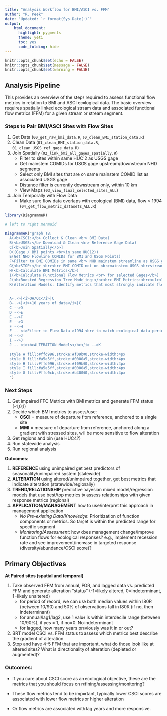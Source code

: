 ```yaml
---
title: "Analysis Workflow for BMI/ASCI vs. FFM"
author: "R. Peek"
date: "Updated: `r format(Sys.Date())`"
output: 
    html_document:
      highlight: pygments
      theme: yeti
      toc: yes
      code_folding: hide
---
```


```r
knitr::opts_chunk$set(echo = FALSE)
knitr::opts_chunk$set(message = FALSE)
knitr::opts_chunk$set(warning = FALSE)

```

## Analysis Pipeline

This provides an overview of the steps required to assess functional flow metrics in relation to BMI and ASCI ecological data. The basic overview requires spatially linked ecological stream data and associated functional flow metrics (FFM) for a given stream or stream segment.

### Steps to Pair BMI/ASCI Sites with Flow Sites

1. Get Data (`00_get_raw_bmi_data.R`, `00_clean_BMI_station_data.R`)
2. Clean Data (`01_clean_BMI_station_data.R`, `01_clean_USGS_ref_gage_data.R`)
3. Join Spatially (`02_link_bmi_all_gages_spatially.R`)
    - Filter to sites within same HUC12 as USGS gage
    - Get mainstem COMIDs for USGS gage upstream/downstream NHD segments
    - Select only BMI sites that are on same mainstem COMID list as associated USGS gage
    - Distance filter is currently downstream only, within 10 km
    - View Maps (`03_view_final_selected_sites_ALL`)
4. Join Temporally with Flow Data
    - Make sure flow data overlaps with ecological (BMI) data, flow > 1994 (`04_get_flow_metric_datasets_ALL.R`)


```r

library(DiagrammeR)

# left to right mermaid

DiagrammeR("graph TB;
  A(<b>CSCI:</b> Collect & Clean <br> BMI Data) 
  B(<b>USGS:</b> Download & Clean <br> Reference Gage Data) 
  C[<b>Join Spatially</b>]
  D((Gage / BMI points <br>in same HUC12))
  E(Get NHD Flowline COMIDs for BMI and USGS Points) 
  F>Filter to BMI COMIDs in same <br> NHD mainstem streamline as USGS gages]
  G{<b>STOP:</b> <br><br> BMI COMID not on <br>mainstem USGS <br>streamline}
  H(<b>Calculate BMI Metrics</b>)
  I(<b>Calculate Functional Flow Metrics <br> for selected Gages</b>)
  J(<b>Boosted Regression Tree Modeling:</b><br> BMI Metrics:<br><ul><li>EPT</li><li>Predators</li><li>Coleoptra</li><li>Clingers</li><li>Tax. Richness</li><li>% Intolerant</li></ul>)
  K(Alteration Models: Identify metrics that most strongly indicate flow alteration)
  
  
  A-.->|<i>QA/QC</i>|C
  B-.->|<i>>10 years of data</i>|C
  C -->D
  D -->E
  E -->F
  E -->G
  F -->H
  F -- <i>Filter to Flow Data >1994 <br> to match ecological data period </i>-->I
  H -->J
  I -->J
  J -- <i><b>ALTERATION Models</b></i> -->K
  
  style A fill:#ffd996,stroke:#f09b00,stroke-width:4px
  style B fill:#a5a5ff,stroke:#0000a5,stroke-width:4px
  style H fill:#ffd996,stroke:#f09b00,stroke-width:4px
  style I fill:#a5a5ff,stroke:#0000a5,stroke-width:4px
  style G fill:#ffc0cb,stroke:#b40000,stroke-width:4px
  ")

```


### Next Steps

 1. Get impaired FFC Metrics with BMI metrics and generate FFM status (-1,0,1)
 2. Decide which BMI metrics to assess/use:
    - **CSCI** = measure of departure from reference, anchored to a single site
    - **MMI** = measure of departure from reference, anchored along a gradient with stressed sites, will be more sensitive to flow alteration
 3. Get regions and bin (use HUC4?)
 4. Run statewide analysis
 5. Run regional analysis
 
 **Outcomes**:
 
  1. **REFERENCE** using unimpaired get best predictors of seasonality/unimpaired system (statewide)
  2. **ALTERATION** using altered/unimpaired together, get best metrics that indicate alteration (statewide/regionally)
  3. **TREND/RELATIONSHIP** predictive bayesian mixed model/regression models that use best/top metrics to assess relationships with given response metrics (regional)
  4. **APPLICATION/MANAGEMENT** how to use/interpret this approach in management application  
      - *No Pre-existing Data/Knowledge*: Prioritization of function components or metrics. So target is within the predicted range for specific segment
      - *Monitoring/Assessment*: how does management change/improve function flows for ecological responses? e.g., implement recession rate and see improvement/increase in targeted response (diversity/abundance/CSCI score)?
 

## Primary Objectives

**At Paired sites (spatial and temporal):**

  1. Take observed FFM from annual, POR, and lagged data vs. predicted FFM and generate alteration "status" (-1=likely altered, 0=indeterminant, 1=likely unaltered)
      - for period of record, we can use both median values within I80R (between 10/90) and 50% of observations fall in I80R (if no, then indeterminant)
      - for annual/lag1/lag2, use 1 value is within interdecile range (between 10/90%), if yes = 1, if no=0. No indeterminant
      - for lagged, how many years previously was it in or out?
  2. BRT model CSCI vs. FFM status to assess which metrics best describe the gradient of alteration
  3. Stop and have 4-5 FFM that are important, what do those look like at altered sites? What is directionality of alteration (depleted or augmented)?

### Outcomes:

 - If you care about CSCI score as an ecological objective, these are the metrics that you should focus on refining/assessing/monitoring?

 - These flow metrics tend to be important, typically lower CSCI scores are associated with lower flow metrics or higher alteration

 - Or flow metrics are associated with lag years and more responsive.